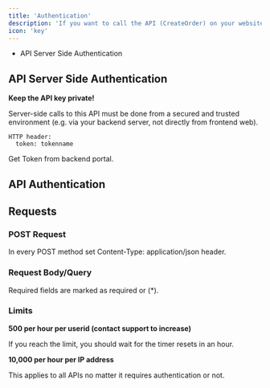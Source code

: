 ```yaml
---
title: 'Authentication'
description: 'If you want to call the API (CreateOrder) on your website or apps, authentication'
icon: 'key'
---
```

* API Server Side Authentication

## API Server Side Authentication

<b>Keep the API key private!</b>

Server-side calls to this API must be done from a secured and trusted environment (e.g. via your backend server, not directly from frontend web). 

```
HTTP header: 
  token: tokenname
```

Get Token from backend portal.



## API Authentication



## Requests
### POST Request
In every POST method set Content-Type: application/json header.

### Request Body/Query
Required fields are marked as required or (*).

### Limits
**500 per hour per userid (contact support to increase)**

If you reach the limit, you should wait for the timer resets in an hour.

**10,000 per hour per IP address**

This applies to all APIs no matter it requires authentication or not.